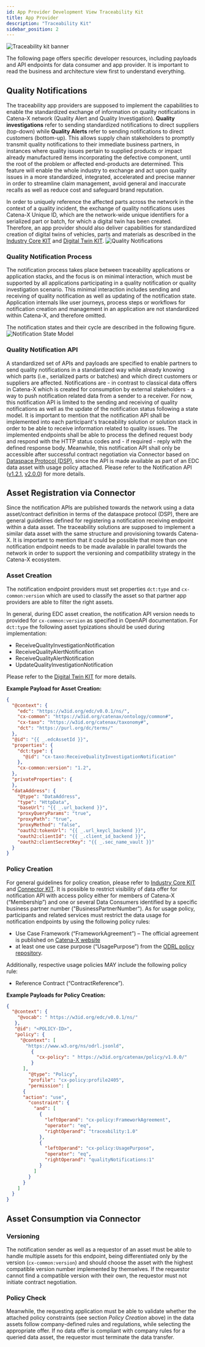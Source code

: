 ```yaml
---
id: App Provider Development View Traceability Kit
title: App Provider
description: "Traceability Kit"
sidebar_position: 2
---
```


<!---
This work is licensed under the CC-BY-4.0 (https://creativecommons.org/licenses/by/4.0/legalcode).

- SPDX-License-Identifier: CC-BY-4.0
- SPDX-FileCopyrightText: 2023 BASF SE
- SPDX-FileCopyrightText: 2023 Bayerische Motoren Werke Aktiengesellschaft (BMW AG)
- SPDX-FileCopyrightText: 2023 Fraunhofer-Gesellschaft zur Foerderung der angewandten Forschung e.V. (represented by Fraunhofer ISST & Fraunhofer IML)
- SPDX-FileCopyrightText: 2023 German Edge Cloud GmbH & Co. KG
- SPDX-FileCopyrightText: 2023 Mercedes Benz AG
- SPDX-FileCopyrightText: 2023 Robert Bosch Manufacturing Solutions GmbH
- SPDX-FileCopyrightText: 2023 SAP SE
- SPDX-FileCopyrightText: 2023 Siemens AG
- SPDX-FileCopyrightText: 2023 T-Systems International GmbH
- SPDX-FileCopyrightText: 2023 ZF Friedrichshafen AG
- SPDX-FileCopyrightText: 2023 Contributors to the Eclipse Foundation
- Source URL: https://github.com/eclipse-tractusx/eclipse-tractusx.github.io/tree/main/docs-kits/kits/Traceability%20Kit (latest version)
--->


![Traceability kit banner](@site/static/img/doc-traceability_header-minified.png)

The following page offers specific developer resources, including payloads and API endpoints for data consumer and app provider. It is important to read the business and architecture view first to understand everything.

## Quality Notifications
The traceability app providers are supposed to implement the capabilities to enable the standardized exchange of information on quality notifications in Catena-X network (Quality Alert and Quality Investigation).
**Quality investigations** refer to sending standardized notifications to direct suppliers (top-down) while **Quality Alerts** refer to sending notifications to direct customers (bottom-up). This allows supply chain stakeholders to promptly transmit quality notifications to their immediate business partners, in instances where quality issues pertain to supplied products or impact already manufactured items incorporating the defective component, until the root of the problem or affected end-products are determined.
This feature will enable the whole industry to exchange and act upon quality issues in a more standardized, integrated, accelerated and precise manner in order to streamline claim management, avoid general and inaccurate recalls as well as reduce cost and safeguard brand reputation.

In order to uniquely reference the affected parts across the network in the context of a quality incident, the exchange of quality notifications uses Catena-X Unique ID, which are the network-wide unique identifiers for a serialized part or batch, for which a digital twin has been created. Therefore, an app provider should also deliver capabilities for standardized creation of digital twins of vehicles, parts and materials as described in the [Industry Core KIT](../../../category/industry-core-kit) and [Digital Twin KIT](../../../category/digital-twin-kit).
![Quality Notifications](../assets/quality_notifications.png)

### Quality Notification Process
The notification process takes place between traceability applications or application stacks, and the focus is on minimal interaction, which must be supported by all applications participating in a quality notification or quality investigation scenario. This minimal interaction includes sending and receiving of quality notification as well as updating of the notification state.  Application internals like user journeys, process steps or workflows for notification creation and management in an application are not standardized within Catena-X, and therefore omitted.

The notification states and their cycle are described in the following figure.
![Notification State Model](../assets/notification-state-model.png)

### Quality Notification API
A standardized set of APIs and payloads are specified to enable partners to send quality notifications in a standardized way while already knowing which parts (i.e., serialized parts or batches) and which direct customers or suppliers are affected. Notifications are - in contrast to classical data offers in Catena-X which is created for consumption by external stakeholders - a way to push notification related data from a sender to a receiver. For now, this notification API is limited to the sending and receiving of quality notifications as well as the update of the notification status following a state model.
It is important to mention that the notification API shall be implemented into each participant's traceability solution or solution stack in order to be able to receive information related to quality issues. The implemented endpoints shall be able to process the defined request body and respond with the HTTP status codes and - if required - reply with the defined response body.
Meanwhile, this notification API shall only be accessible after successful contract negotiation via Connector based on [Dataspace Protocol (DSP)](https://docs.internationaldataspaces.org/dataspace-protocol/), since the API is made available as part of an EDC data asset with usage policy attached. Please refer to the Notification API ([v1.2.1](../openapi/notifications_1-2-1.yaml), [v2.0.0](../openapi/notifications_2-0-0.yaml)) for more details.

## Asset Registration via Connector
Since the notification APIs are published towards the network using a data asset/contract definition in terms of the dataspace protocol (DSP), there are general guidelines defined for registering a notification receiving endpoint within a data asset. The traceability solutions are supposed to implement a similar data asset with the same structure and provisioning towards Catena-X.
It is important to mention that it could be possible that more than one notification endpoint needs to be made available in parallel towards the network in order to support the versioning and compatibility strategy in the Catena-X ecosystem.

### Asset Creation
The notification endpoint providers must set properties `dct:type` and `cx-common:version` which are used to classify the asset so that partner app providers are able to filter the right assets.

In general, during EDC asset creation, the notification API version needs to provided for `cx-common:version` as specified in OpenAPI documentation. For `dct:type` the following asset typizations should be used during implementation:
- ReceiveQualityInvestigationNotification
- ReceiveQualityAlertNotification
- ReceiveQualityAlertNotification
- UpdateQualityInvestigationNotification

Please refer to the [Digital Twin KIT](../../../category/digital-twin-kit) for more details.

**Example Payload for Asset Creation:**
```json
{
  "@context": {
    "edc": "https://w3id.org/edc/v0.0.1/ns/",
    "cx-common": "https://w3id.org/catenax/ontology/common#",
    "cx-taxo": "https://w3id.org/catenax/taxonomy#",
    "dct": "https://purl.org/dc/terms/"
  },
  "@id": "{{ _.edcAssetId }}",
  "properties": {
    "dct:type": {
      "@id": "cx-taxo:ReceiveQualityInvestigationNotification"
    },
    "cx-common:version": "1.2",
  },
  "privateProperties": {
  },
  "dataAddress": {
    "@type": "DataAddress",
    "type": "HttpData",
    "baseUrl": "{{ _.url_backend }}",
    "proxyQueryParams": "true",
    "proxyPath": "true",
    "proxyMethod": "false",
    "oauth2:tokenUrl": "{{ _.url_keycl_backend }}",
    "oauth2:clientId": "{{ _.client_id_backend }}",
    "oauth2:clientSecretKey": "{{ _.sec_name_vault }}"
  }
}
```

### Policy Creation
For general guidelines for policy creation, please refer to [Industry Core KIT](../../../category/industry-core-kit) and [Connector KIT](../../../category/connector-kit).
It is possible to restrict visibility of data offer for notification API with access policy either for members of Catena-X (“Membership”) and one or several Data Consumers identified by a specific business partner number ("BusinessPartnerNumber").
As for usage policy, participants and related services must restrict the data usage for notification endpoints by using the following policy rules:
- Use Case Framework (“FrameworkAgreement”) – The official agreement is published on [Catena-X website](https://catena-x.net/en/catena-x-introduce-implement/governance-framework-for-data-space-operations)
- at least one use case purpose (“UsagePurpose”) from the [ODRL policy repository](https://github.com/catenax-eV/cx-odrl-profile).

Additionally, respective usage policies MAY include the following policy rule:
- Reference Contract (“ContractReference”).

**Example Payloads for Policy Creation:**
```json
{
  "@context": {
    "@vocab": " https://w3id.org/edc/v0.0.1/ns/"
   },
   "@id": "<POLICY-ID>",
   "policy": {
     "@context": [
       "https://www.w3.org/ns/odrl.jsonld",
         {
           "cx-policy": " https://w3id.org/catenax/policy/v1.0.0/"
         }
      ],
        "@type": "Policy",
        "profile": "cx-policy:profile2405",
        "permission": [
      {
      "action": "use",
        "constraint": {
          "and": [
            {
              "leftOperand": "cx-policy:FrameworkAgreement",
              "operator": "eq",
              "rightOperand": "traceability:1.0"
            },
            {
              "leftOperand": "cx-policy:UsagePurpose",
              "operator": "eq",
              "rightOperand": "qualityNotifications:1"
            }
          ]
        }
      }
    ]
  }
}
```

## Asset Consumption via Connector

### Versioning
The notification sender as well as a requestor of an asset must be able to handle multiple assets for this endpoint, being differentiated only by the version (`cx-common:version`) and should choose the asset with the highest compatible version number implemented by themselves. If the requestor cannot find a compatible version with their own, the requestor must not initiate contract negotiation.

### Policy Check
Meanwhile, the requesting application must be able to validate whether the attached policy constraints (see section _Policy Creation_ above) in the data assets follow company-defined rules and regulations, while selecting the appropriate offer. If no data offer is compliant with company rules for a queried data asset, the requestor must terminate the data transfer.

<Notice components={props.components} />
